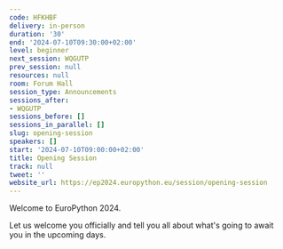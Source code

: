 ```yaml
---
code: HFKHBF
delivery: in-person
duration: '30'
end: '2024-07-10T09:30:00+02:00'
level: beginner
next_session: WQGUTP
prev_session: null
resources: null
room: Forum Hall
session_type: Announcements
sessions_after:
- WQGUTP
sessions_before: []
sessions_in_parallel: []
slug: opening-session
speakers: []
start: '2024-07-10T09:00:00+02:00'
title: Opening Session
track: null
tweet: ''
website_url: https://ep2024.europython.eu/session/opening-session
---
```


Welcome to EuroPython 2024.

Let us welcome you officially and tell you all about what's going to await you in the upcoming days.
